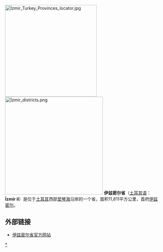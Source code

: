 {{NoteTA
|T=zh-hans:伊兹密尔省;zh-hk:伊士麥省;zh-sg:伊兹密尔省;zh-tw:伊茲密爾省;
|G1=人名
|G2=地名
|1=zh-hans:以弗所;zh-hk:艾菲索斯;zh-sg:以弗所;zh-tw:以弗所;
|2=zh-hans:塞尔苏斯;zh-hk:些索斯;zh-sg:塞尔苏斯;zh-tw:塞爾蘇斯;
|3=zh-hans:塞尔丘克;zh-hk:塞爾柱;zh-sg:塞尔丘克;zh-tw:塞爾丘克;
|4=zh-hans:伊兹密尔省;zh-hk:伊士麥省;zh-sg:伊兹密尔省;zh-tw:伊茲密爾省;
|5=zh-hans:伊兹密尔;zh-hk:伊士麥;zh-sg:伊兹密尔;zh-tw:伊茲密爾;
}}
[[File:İzmir_Turkey_Provinces_locator.jpg|300px]]
[[File:İzmir_districts.png|320px]]
'''伊兹密尔省'''（[[土耳其语|土耳其语]]：'''İzmir il'''）是位于[[土耳其|土耳其]]西部[[爱琴海|爱琴海]]沿岸的一个省，面积11,811平方公里，首府[[伊兹密尔|伊兹密尔]]。

== 外部链接 ==
* [http://www.izmir.gov.tr 伊兹密尔省官方网站]{{Wayback|url=http://www.izmir.gov.tr/ |date=20110426032654 }}

{{WAsia-stub}}
{{Turkey}}

[[Category:伊兹密尔省|*]]